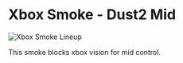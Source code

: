 # Xbox Smoke - Dust2 Mid

![Xbox Smoke Lineup](https://via.placeholder.com/600x400/FFB800/000000?text=Xbox+Smoke+Lineup)

This smoke blocks xbox vision for mid control.
